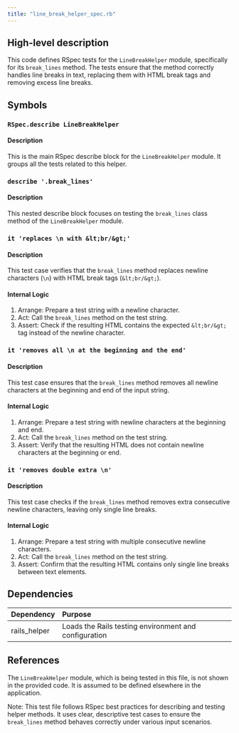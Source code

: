```yaml
---
title: "line_break_helper_spec.rb"
---
```


## High-level description
This code defines RSpec tests for the `LineBreakHelper` module, specifically for its `break_lines` method. The tests ensure that the method correctly handles line breaks in text, replacing them with HTML break tags and removing excess line breaks.

## Symbols

### `RSpec.describe LineBreakHelper`
#### Description
This is the main RSpec describe block for the `LineBreakHelper` module. It groups all the tests related to this helper.

### `describe '.break_lines'`
#### Description
This nested describe block focuses on testing the `break_lines` class method of the `LineBreakHelper` module.

### `it 'replaces \n with &lt;br/&gt;'`
#### Description
This test case verifies that the `break_lines` method replaces newline characters (`\n`) with HTML break tags (`&lt;br/&gt;`).

#### Internal Logic
1. Arrange: Prepare a test string with a newline character.
2. Act: Call the `break_lines` method on the test string.
3. Assert: Check if the resulting HTML contains the expected `&lt;br/&gt;` tag instead of the newline character.

### `it 'removes all \n at the beginning and the end'`
#### Description
This test case ensures that the `break_lines` method removes all newline characters at the beginning and end of the input string.

#### Internal Logic
1. Arrange: Prepare a test string with newline characters at the beginning and end.
2. Act: Call the `break_lines` method on the test string.
3. Assert: Verify that the resulting HTML does not contain newline characters at the beginning or end.

### `it 'removes double extra \n'`
#### Description
This test case checks if the `break_lines` method removes extra consecutive newline characters, leaving only single line breaks.

#### Internal Logic
1. Arrange: Prepare a test string with multiple consecutive newline characters.
2. Act: Call the `break_lines` method on the test string.
3. Assert: Confirm that the resulting HTML contains only single line breaks between text elements.

## Dependencies
| Dependency | Purpose |
|:-----------|:--------|
| rails_helper | Loads the Rails testing environment and configuration |

## References
The `LineBreakHelper` module, which is being tested in this file, is not shown in the provided code. It is assumed to be defined elsewhere in the application.

Note: This test file follows RSpec best practices for describing and testing helper methods. It uses clear, descriptive test cases to ensure the `break_lines` method behaves correctly under various input scenarios.